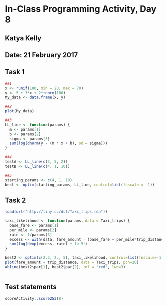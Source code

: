 # In-Class Programming Activity, Day 8

## Katya Kelly
## Date: 21 February 2017

## Task 1
```r
##1
x <- runif(100, min = 20, max = 70)
y <- 5 + 3*x + 2*rnorm(100)
My_data <- data.frame(x, y)

##2
plot(My_data)

##3
LL_line <- function(params) {
  m <- params[1]
  b <- params[2]
  sigma <- params[3]
  sum(log(dnorm(y - (m * x + b), sd = sigma)))
}

##4
testA <- LL_line(c(3, 5, 2))
testB <- LL_line(c(4, 1, 10))

##5
starting_params <- c(4, 1, 10)
best <- optim(starting_params, LL_line, control=list(fnscale = -1))
```

## Task 2
```r
load(url("http://tiny.cc/dcf/Taxi_trips.rda"))

taxi_likelihood <- function(params, data = Taxi_trips) {
  base_fare <- params[1]
  per_mile <- params[2]
  rate <- 1/params[3]
  excess <- with(data, fare_amount - (base_fare + per_mile*trip_distance))
  sum(log(dexp(excess, rate) + 1e-5))
}

best2 <- optim(c(2.3, 2., 5), taxi_likelihood, control=list(fnscale=-1), data = Taxi_trips)
plot(fare_amount ~ trip_distance, data = Taxi_trips, pch=20)
abline(best2$par[1], best2$par[2], col = "red", lwd=3)
```


```r

```

## Test statements

```r
scoreActivity::score253(8)
```